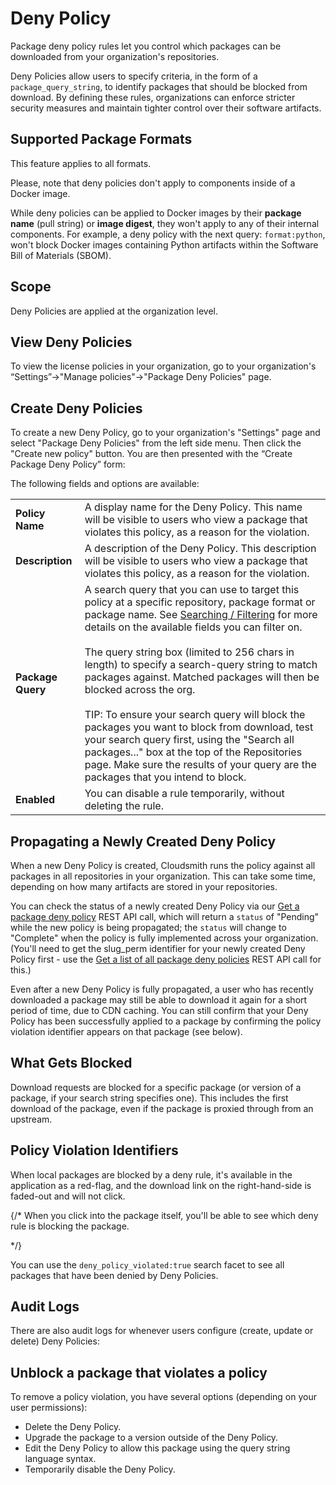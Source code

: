 



# Deny Policy
Package deny policy rules let you control which packages can be downloaded from your organization's repositories.

Deny Policies allow users to specify criteria, in the form of a `package_query_string`, to identify packages that should be blocked from download. By defining these rules, organizations can enforce stricter security measures and maintain tighter control over their software artifacts. 

## Supported Package Formats

This feature applies to all formats.

<Note variant="note" headline="Docker SBOM">
Please, note that deny policies don't apply to components inside of a Docker image.

While deny policies can be applied to Docker images by their **package name** (pull string) or **image digest**, they won't apply to any of their internal components. For example, a deny policy with the next query: `format:python`, won't block Docker images containing Python artifacts within the Software Bill of Materials (SBOM).
</Note>

## Scope

Deny Policies are applied at the organization level.

## View Deny Policies

To view the license policies in your organization, go to your organization's “Settings”->"Manage policies"->"Package Deny Policies" page.

<BlockImage src={img_Screenshot_2024_10_18_at_22_01_26} alt="Package Deny Policies"></BlockImage>

## Create Deny Policies

To create a new Deny Policy, go to your organization's "Settings" page and select "Package Deny Policies" from the left side menu. Then click the "Create new policy" button. You are then presented with the “Create Package Deny Policy” form:

<BlockImage src={deny_create} alt=""></BlockImage>

The following fields and options are available:

|||
|:---|:---|
|**Policy Name**|A display name for the Deny Policy. This name will be visible to users who view a package that violates this policy, as a reason for the violation.|
|**Description**|A description of the Deny Policy.  This description will be visible to users who view a package that violates this policy, as a reason for the violation.|
|**Package Query**|A search query that you can use to target this policy at a specific repository, package format or package name. See [Searching / Filtering](/artifact-management/search-filter-sort-packages) for more details on the available fields you can filter on.<br/><br/>The query string box (limited to 256 chars in length) to specify a search-query string to match packages against. Matched packages will then be blocked across the org.<br/><br/>TIP:  To ensure your search query will block the packages you want to block from download, test your search query first, using the "Search all packages..." box at the top of the Repositories page.  Make sure the results of your query are the packages that you intend to block.|
|**Enabled**|You can disable a rule temporarily, without deleting the rule.|

## Propagating a Newly Created Deny Policy

When a new Deny Policy is created, Cloudsmith runs the policy against all packages in all repositories in your organization. This can take some time, depending on how many artifacts are stored in your repositories.  

You can check the status of a newly created Deny Policy via our [Get a package deny policy](/api/deny-policy/list) REST API call, which will return a `status` of "Pending" while the new policy is being propagated; the `status` will change to "Complete" when the policy is fully implemented across your organization.  (You'll need to get the slug_perm identifier for your newly created Deny Policy first - use the [Get a list of all package deny policies](/api/deny-policy/list) REST API call for this.)

Even after a new Deny Policy is fully propagated, a user who has recently downloaded a package may still be able to download it again for a short period of time, due to CDN caching.  You can still confirm that your Deny Policy has been successfully applied to a package by confirming the policy violation identifier appears on that package (see below).

## What Gets Blocked

Download requests are blocked for a specific package (or version of a package, if your search string specifies one).  This includes the first download of the package, even if the package is proxied through from an upstream.  

## Policy Violation Identifiers

When local packages are blocked by a deny rule, it's available in the application as a red-flag, and the download link on the right-hand-side is faded-out and will not click.

<BlockImage src={deny_violation} alt=""></BlockImage>

{/* When you click into the package itself, you'll be able to see which deny rule is blocking the package.

<BlockImage src={imgddee1fe_Screenshot_2024_02_28_at_16_36_01} alt=""></BlockImage> */}

You can use the `deny_policy_violated:true` search facet to see all packages that have been denied by Deny Policies.

<BlockImage src={search_deny_true} alt=""></BlockImage>

## Audit Logs

There are also audit logs for whenever users configure (create, update or delete) Deny Policies:

<BlockImage src={audit_policy} alt=""></BlockImage>

## Unblock a package that violates a policy

To remove a policy violation, you have several options (depending on your user permissions): 

- Delete the Deny Policy.
- Upgrade the package to a version outside of the Deny Policy. 
- Edit the Deny Policy to allow this package using the query string language syntax.
- Temporarily disable the Deny Policy.
